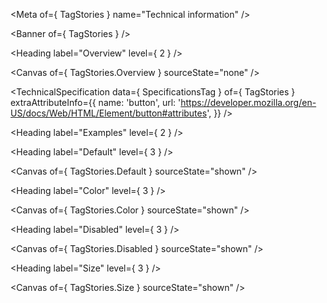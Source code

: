 
<Meta of={ TagStories } name="Technical information" />

<Banner of={ TagStories } />

<Heading label="Overview" level={ 2 } />

<Canvas of={ TagStories.Overview } sourceState="none" />

<TechnicalSpecification data={ SpecificationsTag } of={ TagStories } extraAttributeInfo={{
    name: 'button',
    url: 'https://developer.mozilla.org/en-US/docs/Web/HTML/Element/button#attributes',
  }} />

<Heading label="Examples" level={ 2 } />

<Heading label="Default" level={ 3 } />

<Canvas of={ TagStories.Default } sourceState="shown" />

<Heading label="Color" level={ 3 } />

<Canvas of={ TagStories.Color } sourceState="shown" />

<Heading label="Disabled" level={ 3 } />

<Canvas of={ TagStories.Disabled } sourceState="shown" />

<Heading label="Size" level={ 3 } />

<Canvas of={ TagStories.Size } sourceState="shown" />
